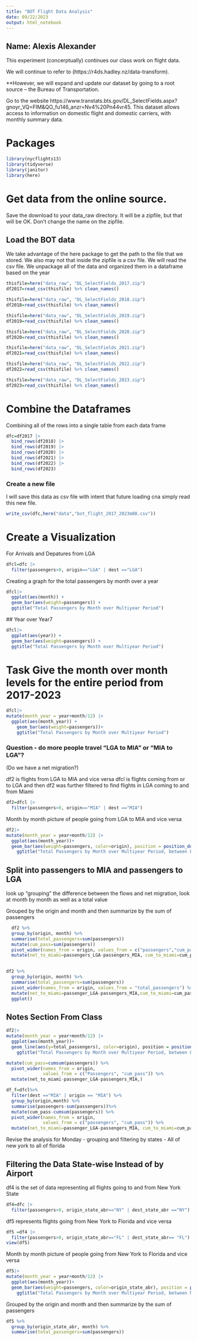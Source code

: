 ```yaml
---
title: "BOT Flight Data Analysis"
date: 09/22/2023
output: html_notebook
---
```


## Name: Alexis Alexander

This experiment (concerptually) continues our class work on flight data. 

We will continue to refer to (https://r4ds.hadley.nz/data-transform).

**However, we will expand and update our dataset by going to a root source -- the Bureau of Transportation.

Go to the website https://www.transtats.bts.gov/DL_SelectFields.aspx?gnoyr_VQ=FIM&QO_fu146_anzr=Nv4%20Pn44vr45. This dataset allows access to information on domestic flight and domestic carriers, with monthly summary data. 

# Packages


```r
library(nycflights13)
library(tidyverse)
library(janitor)
library(here)
```

# Get data from the online source.

Save the download to your data_raw directory. It will be a zipfile, but that will be OK.
Don't change the name on the zipfile.

## Load the BOT data 

We take advantage of the here package to get the path to the file that we stored. We also may not that inside the zipfile is a csv file. We will read the csv file. We unpackage all of the data and organized them in a dataframe based on the year 

```r

thisfile=here("data_raw", "DL_SelectFields_2017.zip")
df2017=read_csv(thisfile) %>% clean_names()

thisfile=here("data_raw", "DL_SelectFields_2018.zip")
df2018=read_csv(thisfile) %>% clean_names()

thisfile=here("data_raw", "DL_SelectFields_2019.zip")
df2019=read_csv(thisfile) %>% clean_names()

thisfile=here("data_raw", "DL_SelectFields_2020.zip")
df2020=read_csv(thisfile) %>% clean_names()

thisfile=here("data_raw", "DL_SelectFields_2021.zip")
df2021=read_csv(thisfile) %>% clean_names()

thisfile=here("data_raw", "DL_SelectFields_2022.zip")
df2022=read_csv(thisfile) %>% clean_names()

thisfile=here("data_raw", "DL_SelectFields_2023.zip")
df2023=read_csv(thisfile) %>% clean_names()
```

# Combine the Dataframes

Combining all of the rows into a single table from each data frame 

```r
dfc=df2017 |>
  bind_rows(df2018) |>
  bind_rows(df2019) |>
  bind_rows(df2020) |>
  bind_rows(df2021) |>
  bind_rows(df2022) |>
  bind_rows(df2023) 

```

### Create a new file 

I will save this data as csv file with intent that future loading cna simply read this new file. 
```r
write_csv(dfc,here("data","bot_flight_2017_2023m08.csv"))
```


# Create a Visualization 

For Arrivals and Depatures from LGA 

```r
dfcl=dfc |> 
  filter(passengers>0, origin=="LGA" | dest =="LGA")

```

Creating a graph for the total passengers by month over a year
```r

dfcl|> 
  ggplot(aes(month)) + 
  geom_bar(aes(weight=passengers)) +
  ggtitle("Total Passengers by Month over Multiyear Period")

```
 
 ## Year over Year7

```r
dfcl|> 
  ggplot(aes(year)) + 
  geom_bar(aes(weight=passengers)) +
  ggtitle("Total Passengers by Month over Multiyear Period")
```

# Task Give the month over month levels for the entire period from 2017-2023

```r
dfcl|> 
mutate(month_year = year+month/12) |>
  ggplot(aes(month_year)) +
    geom_bar(aes(weight=passengers))+
    ggtitle("Total Passengers by Month over Multiyear Period")
```

### Question - do more people travel "LGA to MIA" or "MIA to LGA"?
(Do we have a net migration?)

df2 is flights from LGA to MIA and vice versa 
dfcl is flights coming from or to LGA and then df2 was further filtered to find flights in LGA coming to and from Miami 

```r
df2=dfcl |> 
  filter(passengers>0, origin=="MIA" | dest =="MIA")
```

Month by month picture of people going from LGA to MIA and vice versa 

```r
df2|> 
mutate(month_year = year+month/12) |>
  ggplot(aes(month_year))+
  geom_bar(aes(weight=passengers, color=origin), position = position_dodge()) +
    ggtitle("Total Passengers by Month over Multiyear Period, between LGA and MIA")
```
## Split into passengers to MIA and passengers to LGA 

look up "grouping"
the difference between the flows and net migration, look at month by month as well as a total value 

Grouped by the origin and month and then summarize by the sum of passengers 

```r
  df2 %>%
  group_by(origin, month) %>%
  summarise(total_passengers=sum(passengers))
  mutate(cum_pass=sum(passengers))
  pivot_wider(names_from = origin, values_from = c("passengers","cum_pass")) %>%
  mutate(net_to_miami=passengers_LGA-passengers_MIA, cum_to_miami=cum_pass_LGA-cum_pass_MIA)
    
```

```r
df2 %>%
  group_by(origin, month) %>%
  summarise(total_passengers=sum(passengers))
  pivot_wider(names_from = origin, values_from = "total_passengers") %>%
  mutate(net_to_miami=passenger_LGA-passengers_MIA,cum_to_miami=cum_passenger_LGA-cum_passenger_MIA)
  ggplot()
```


## Notes Section From Class 
```r
df2|> 
mutate(month_year = year+month/12) |>
  ggplot(aes(month_year))+
  geom_line(aes(y=total_passengers), color=origin), position = position_dodge()) +
    ggtitle("Total Passengers by Month over Multiyear Period, between LGA and MIA")

mutate(cum_pass=cumsum(passengers)) %>%
  pivot_wider(names_from = origin,
              values_from = c("Passengers", "cum_pass")) %>%
  mutate(net_to_miami-passenger_LGA-passengers_MIA,)

df_f=dfcl%>%
  filter(dest =="MIA" | origin == "MIA") %>%
  group_by(origin,month) %>%
  summarise(passengers-sum(passengers))%>%
  mutate(cum_pass-cumsum(passengers)) %>%
  pivot_wider(names_from = origin,
              values_from = c("passengers", "cum_pass")) %>%
  mutate(net_to_miami=passenger_LGA-passengers_MIA, cum_to_miami=cum_passenger_LGA-cum_passenger_MIA)

```
Revise the analysis for Monday - grouping and filtering by states - All of new york to all of florida 

## Filtering the Data State-wise Instead of by Airport

df4 is the set of data representing all flights going to and from New York State

```r
df4=dfc |> 
  filter(passengers>0, origin_state_abr=="NY" | dest_state_abr =="NY")

```

df5 represents flights going from New York to Florida and vice versa 

```r
df5 =df4 |>
  filter(passengers>0, origin_state_abr=="FL" | dest_state_abr== "FL")
view(df5)

```


Month by month picture of people going from New York to Florida and vice versa 

```r
df5|> 
mutate(month_year = year+month/12) |>
  ggplot(aes(month_year))+
  geom_bar(aes(weight=passengers, color=origin_state_abr), position = position_dodge()) +
    ggtitle("Total Passengers by Month over Multiyear Period, between New York and Florida")
```

Grouped by the origin and month and then summarize by the sum of passengers 

```r
df5 %>%
  group_by(origin_state_abr, month) %>%
  summarise(total_passengers=sum(passengers))
```


